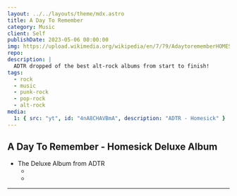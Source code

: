 ```yaml
---
layout: ../../layouts/theme/mdx.astro
title: A Day To Remember 
category: Music
client: Self
publishDate: 2023-05-06 00:00:00
img: https://upload.wikimedia.org/wikipedia/en/7/79/AdaytorememberHOMESICK.jpg
repo:
description: |
  ADTR dropped of the best alt-rock albums from start to finish! 
tags:
  - rock
  - music
  - punk-rock
  - pop-rock
  - alt-rock
media:
  1: { src: "yt", id: "4nA8CHAVBmA", description: "ADTR - Homesick" }
---
```



## A Day To Remember - Homesick Deluxe Album

- The Deluxe Album from ADTR
  - <VideoComponent
      iframe
      src="yt"
      id="4nA8CHAVBmA"
      description="ADTR."
    />
  -

---
